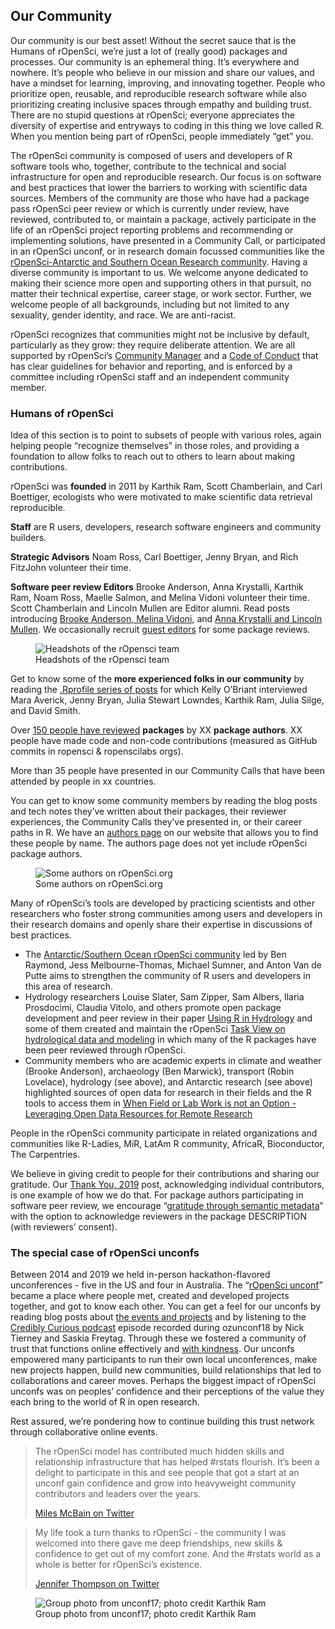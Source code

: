 ## Our Community {#community}


Our community is our best asset! Without the secret sauce that is the Humans of rOpenSci, we’re just a lot of (really good) packages and processes. Our community is an ephemeral thing. It’s everywhere and nowhere. It’s people who believe in our mission and share our values, and have a mindset for learning, improving, and innovating together. People who prioritize open, reusable, and reproducible research software while also prioritizing creating inclusive spaces through empathy and building trust. There are no stupid questions at rOpenSci; everyone appreciates the diversity of expertise and entryways to coding in this thing we love called R. When you mention being part of rOpenSci, people immediately “get” you. 

The rOpenSci community is composed of users and developers of R software tools who, together, contribute to the technical and social infrastructure for open and reproducible research. Our focus is on software and best practices that lower the barriers to working with scientific data sources. Members of the community are those who have had a package pass rOpenSci peer review or which is currently under review, have reviewed, contributed to, or maintain a package, actively participate in the life of an rOpenSci project reporting problems and recommending or implementing solutions, have presented in a Community Call, or participated in an rOpenSci unconf, or in research domain focussed communities like the [rOpenSci-Antarctic and Southern Ocean Research community](https://ropensci.org/blog/2018/11/13/antarctic/). Having a diverse community is important to us. We welcome anyone dedicated to making their science more open and supporting others in that pursuit, no matter their technical expertise, career stage, or work sector. Further,  we welcome people of all backgrounds, including but not limited to any sexuality, gender identity, and race. We are anti-racist. 

rOpenSci recognizes that communities might not be inclusive by default, particularly as they grow: they require deliberate attention. We are all supported by rOpenSci’s [Community Manager](https://ropensci.org/author/stefanie-butland/) and a [Code of Conduct](#conduct) that has clear guidelines for behavior and reporting, and is enforced by a committee including rOpenSci staff and an independent community member.


### Humans of rOpenSci {#humans}

Idea of this section is to point to subsets of people with various roles, again helping people “recognize themselves” in those roles, and providing a foundation to allow folks to reach out to others to learn about making contributions.

rOpenSci was **founded** in 2011 by Karthik Ram, Scott Chamberlain, and Carl Boettiger, ecologists who were motivated to make scientific data retrieval reproducible.

**Staff** are R users, developers, research software engineers and community builders.

**Strategic Advisors** Noam Ross, Carl Boettiger, Jenny Bryan, and Rich FitzJohn volunteer their time.

**Software peer review Editors** Brooke Anderson, Anna Krystalli, Karthik Ram, Noam Ross, Maelle Salmon, and Melina Vidoni volunteer their time. Scott Chamberlain and Lincoln Mullen are Editor alumni. Read posts introducing [Brooke Anderson, Melina Vidoni](https://ropensci.org/blog/2019/01/31/more_editors/), and [Anna Krystalli and Lincoln Mullen](https://ropensci.org/blog/2018/06/22/new_editors/). We occasionally recruit [guest editors](https://devguide.ropensci.org/softwarereviewintro.html#editors-and-reviewers) for some package reviews.

![Headshots of the rOpensci team](images/team-all.png "Headshots of the rOpensci team")

Get to know some of the **more experienced folks in our community** by reading the [.Rprofile series of posts](https://ropensci.org/tags/rprofile/) for which Kelly O’Briant interviewed Mara Averick, Jenny Bryan, Julia Stewart Lowndes, Karthik Ram, Julia Silge, and David Smith.

Over [150 people have reviewed](https://devguide.ropensci.org/softwarereviewintro.html#editors-and-reviewers) **packages** by XX **package authors**. XX people have made code and non-code contributions (measured as GitHub commits in ropensci & ropenscilabs orgs). 

More than 35 people have presented in our Community Calls that have been attended by people in xx countries. 

You can get to know some community members by reading the blog posts and tech notes they’ve written about their packages, their reviewer experiences, the Community Calls they’ve presented in, or their career paths in R. We have an [authors page](https://ropensci.org/author/) on our website that allows you to find these people by name. The authors page does not yet include rOpenSci package authors.

![Some authors on rOpenSci.org](images/authors_2020-08.png "Some authors on rOpenSci.org")

Many of rOpenSci’s tools are developed by practicing scientists and other researchers who foster strong communities among users and developers in their research domains and openly share their expertise in discussions of best practices. 

*   The [Antarctic/Southern Ocean rOpenSci community](https://ropensci.org/blog/2018/11/13/antarctic/) led by Ben Raymond, Jess Melbourne-Thomas, Michael Sumner, and Anton Van de Putte aims to strengthen the community of R users and developers in this area of research.
*   Hydrology researchers Louise Slater, Sam Zipper, Sam Albers, Ilaria Prosdocimi, Claudia Vitolo, and others promote open package development and peer review in their paper [Using R in Hydrology](https://doi.org/10.5194/hess-23-2939-2019) and some of them created and maintain the rOpenSci [Task View on hydrological data and modeling](https://github.com/ropensci/Hydrology/blob/master/README.md) in which many of the R packages have been peer reviewed through rOpenSci. 
*   Community members who are academic experts in climate and weather (Brooke Anderson), archaeology (Ben Marwick), transport (Robin Lovelace), hydrology (see above), and Antarctic research (see above) highlighted sources of open data for research in their fields and the R tools to access them in [When Field or Lab Work is not an Option - Leveraging Open Data Resources for Remote Research](https://ropensci.org/blog/2020/05/19/covid-19-open-data/)

People in the rOpenSci community participate in related organizations and communities like R-Ladies, MiR, LatAm R community, AfricaR, Bioconductor, The Carpentries.

We believe in giving credit to people for their contributions and sharing our gratitude. Our [Thank You, 2019](https://ropensci.org/blog/2019/12/23/thankyou/) post, acknowledging individual contributors, is one example of how we do that. For package authors participating in software peer review, we encourage “[gratitude through semantic metadata](https://ropensci.org/blog/2018/03/16/thanking-reviewers-in-metadata/)” with the option to acknowledge reviewers in the package DESCRIPTION (with reviewers’ consent).  

<!--
Try [https://allcontributors.org/](https://allcontributors.org/) used by [Stats Peer Review book: Contributors](https://ropenscilabs.github.io/statistical-software-peer-review/index.html#contributors), recommended by Mark Padgham. “Recognize All Contributors. Including those that don't push code”. 
-->



### The special case of rOpenSci unconfs {#unconfs}

Between 2014 and 2019 we held in-person hackathon-flavored unconferences - five in the US and four in Australia. The “[rOpenSci unconf](https://ropensci.org/blog/2017/06/02/unconf2017/)” became a place where people met, created and developed projects together, and got to know each other. You can get a feel for our unconfs by reading blog posts about [the events and projects](https://ropensci.org/tags/unconf/) and by listening to the [Credibly Curious podcast](https://soundcloud.com/crediblycurious/episode-6-oz-unconf) episode recorded during ozunconf18 by Nick Tierney and Saskia Freytag. Through these we fostered a community of trust that functions online effectively and [with kindness](https://blogs.scientificamerican.com/observations/open-software-means-kinder-science/). Our unconfs empowered many participants to run their own local unconferences, make new projects happen, build new communities, build relationships that led to collaborations and career moves. Perhaps the biggest impact of rOpenSci unconfs was on peoples’ confidence and their perceptions of the value they each bring to the world of R in open research.

Rest assured, we’re pondering how to continue building this trust network through collaborative online events.

> The rOpenSci model has contributed much hidden skills and relationship infrastructure that has helped #rstats flourish. It's been a delight to participate in this and see people that got a start at an unconf gain confidence and grow into heavyweight community contributors and leaders over the years.
>
> [Miles McBain on Twitter](twitter.com/MilesMcBain/status/1232458838307065858)

> My life took a turn thanks to rOpenSci - the community I was welcomed into there gave me deep friendships, new skills & confidence to get out of my comfort zone. And the #rstats world as a whole is better for rOpenSci’s existence.
> 
> [Jennifer Thompson on Twitter](https://twitter.com/jent103/status/1232460524031545344)

![Group photo from unconf17; photo credit Karthik Ram](images/unconf17_wide.jpg "Group photo from unconf17; photo credit Karthik Ram")
